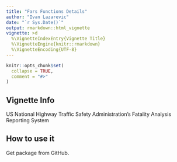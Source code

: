 ```yaml
---
title: "Fars Functions Details"
author: "Ivan Lazarevic"
date: "`r Sys.Date()`"
output: rmarkdown::html_vignette
vignette: >d
  %\VignetteIndexEntry{Vignette Title}
  %\VignetteEngine{knitr::rmarkdown}
  %\VignetteEncoding{UTF-8}
---
```


```r
knitr::opts_chunk$set(
  collapse = TRUE,
  comment = "#>"
)
```

## Vignette Info

US National Highway Traffic Safety Administration's Fatality Analysis Reporting System

## How to use it

Get package from GitHub.



